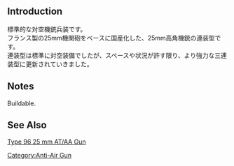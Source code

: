 
{{Template:Equipmentinfo
|name = 25mm Twin Autocannon Mount
|id = 39
|japanesename = 25mm連装機銃
|icon = {{GreenGunMG}}
|type = AA Gun
|effect = {{AA}}+5 {{Evasion}}+1
|scrap = {{Ammo}}2, {{Steel}}1
|image = <gallery type="slideshow" widths="360px" position="center" hideaddbutton="true">
Equipment39-1.png
Equipment39-2.png
Equipment39-3.png
Equipment39-4.png
</gallery>
|DD = lime
|LC = lime
|CL = lime
|CLT = lime
|CA = lime
|CAV = lime
|BB = lime
|BBV = lime
|FASTBB = lime
|AV = lime
|CVL = lime
|CV = lime
|CVB= lime
|AR = lime
|AS = lime}}

==Introduction==
標準的な対空機銃兵装です。<br>
フランス製の25mm機関砲をベースに国産化した、25mm高角機銃の連装型です。<br>
連装型は標準に対空装備でしたが、スペースや状況が許す限り、より強力な三連装型に更新されていきました。
==Notes==
Buildable.
==See Also==
[[wikipedia:Type 96 25 mm AT/AA Gun|Type 96 25 mm AT/AA Gun]]
{{Equipmentlist}}
[[Category:Anti-Air Gun]]